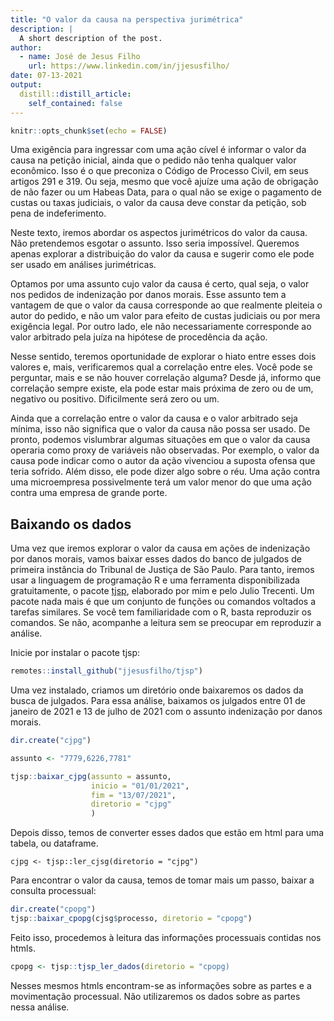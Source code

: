 ```yaml
---
title: "O valor da causa na perspectiva jurimétrica"
description: |
  A short description of the post.
author:
  - name: José de Jesus Filho
    url: https://www.linkedin.com/in/jjesusfilho/
date: 07-13-2021
output:
  distill::distill_article:
    self_contained: false
---
```



```r
knitr::opts_chunk$set(echo = FALSE)
```

Uma exigência para ingressar com uma ação cível é informar o valor da causa na petição inicial, ainda que o pedido não tenha qualquer valor econômico. Isso é o que preconiza o Código de Processo Civil, em seus artigos 291 e 319. Ou seja, mesmo que você ajuíze uma ação de obrigação de não fazer ou um Habeas Data, para o qual não se exige o pagamento de custas ou taxas judiciais, o valor da causa deve constar da petição, sob pena de indeferimento.

Neste texto, iremos abordar os aspectos jurimétricos do valor da causa. Não pretendemos esgotar o assunto. Isso seria impossível. Queremos apenas explorar a distribuição do valor da causa e sugerir como ele pode ser usado em análises jurimétricas. 

Optamos por uma assunto cujo valor da causa é certo, qual seja, o valor nos pedidos de indenização por danos morais. Esse assunto tem a vantagem de que o valor da causa corresponde ao que realmente pleiteia o autor do pedido, e não um valor para efeito de custas judiciais ou por mera exigência legal. Por outro lado, ele não necessariamente corresponde ao valor arbitrado pela juíza na hipótese de procedência da ação. 

Nesse sentido, teremos oportunidade de explorar o hiato entre esses dois valores e, mais, verificaremos qual a correlação entre eles. Você pode se perguntar, mais e se não houver correlação alguma? Desde já, informo que correlação sempre existe, ela pode estar mais próxima de zero ou de um, negativo ou positivo. Dificilmente será zero ou um.

Ainda que a correlação entre o valor da causa e o valor arbitrado seja mínima, isso não significa que o valor da causa não possa ser usado. De pronto, podemos vislumbrar algumas situações em que o valor da causa operaria como proxy de variáveis não observadas. Por exemplo, o valor da causa pode indicar como o autor da ação vivenciou a suposta ofensa que teria sofrido. Além disso, ele pode dizer algo sobre o réu. Uma ação contra uma microempresa possivelmente terá um valor menor do que uma ação contra uma empresa de grande porte.


## Baixando os dados

Uma vez que iremos explorar o valor da causa em ações de indenização por danos morais, vamos baixar esses dados do banco de julgados de primeira instância do Tribunal de Justiça de São Paulo. Para tanto, iremos usar a linguagem de programação R e uma ferramenta disponibilizada gratuitamente, o pacote [tjsp](https://tjsp.consudata.com.br), elaborado por mim e pelo Julio Trecenti. Um pacote nada mais é que um conjunto de funções ou comandos voltados a tarefas similares. Se você tem familiaridade com o R, basta reproduzir os comandos. Se não, acompanhe a leitura sem se preocupar em reproduzir a análise.

Inicie por instalar o pacote tjsp:

```r
remotes::install_github("jjesusfilho/tjsp")
```
Uma vez instalado, criamos um diretório onde baixaremos os dados da busca de julgados. Para essa análise, baixamos os julgados entre 01 de janeiro de 2021 e 13 de julho de 2021 com o assunto indenização por danos morais.

```r
dir.create("cjpg")

assunto <- "7779,6226,7781"

tjsp::baixar_cjpg(assunto = assunto,
                  inicio = "01/01/2021",
                  fim = "13/07/2021",
                  diretorio = "cjpg"
                  )

```

Depois disso, temos de converter esses dados que estão em html para uma tabela, ou dataframe.

```
cjpg <- tjsp::ler_cjsg(diretorio = "cjpg")
```

Para encontrar o valor da causa, temos de tomar mais um passo, baixar a consulta processual:

```r
dir.create("cpopg")
tjsp::baixar_cpopg(cjsg$processo, diretorio = "cpopg")
```
Feito isso, procedemos à leitura das informações processuais contidas nos htmls.

```r
cpopg <- tjsp::tjsp_ler_dados(diretorio = "cpopg)
```

Nesses mesmos htmls encontram-se as informações sobre as partes e a movimentação processual. Não utilizaremos os dados sobre as partes nessa análise.










